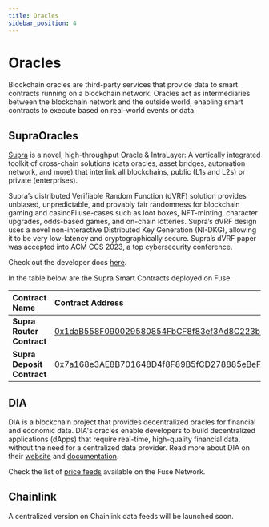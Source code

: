 ```yaml
---
title: Oracles
sidebar_position: 4
---
```


# Oracles

Blockchain oracles are third-party services that provide data to smart contracts running on a blockchain network. Oracles act as intermediaries between the blockchain network and the outside world, enabling smart contracts to execute based on real-world events or data.

## SupraOracles

[Supra](https://supra.com) is a novel, high-throughput Oracle & IntraLayer: A vertically integrated toolkit of cross-chain solutions (data oracles, asset bridges, automation network, and more) that interlink all blockchains, public (L1s and L2s) or private (enterprises).

Supra’s distributed Verifiable Random Function (dVRF) solution provides unbiased, unpredictable, and provably fair randomness for blockchain gaming and casinoFi use-cases such as loot boxes, NFT-minting, character upgrades, odds-based games, and on-chain lotteries. Supra’s dVRF design uses a novel non-interactive Distributed Key Generation (NI-DKG), allowing it to be very low-latency and cryptographically secure. Supra’s dVRF paper was accepted into ACM CCS 2023, a top cybersecurity conference.

Check out the developer docs [here](https://supra.com/docs/overview/).

In the table below are the Supra Smart Contracts deployed on Fuse.

| **Contract Name**       | Contract Address       | Version |
| :------------ | :----------------------------------------------------- |:----------|
| **Supra Router Contract**  | [0x1daB558F090029580854FbCF8f83ef3Ad8C223b5](https://explorer.fuse.io/address/0x1daB558F090029580854FbCF8f83ef3Ad8C223b5)    | V2 |
| **Supra Deposit Contract**    | [0x7a168e3AE8B701648D4f8F89B5fCD278885eBeFA](https://explorer.fuse.io/address/0x7a168e3AE8B701648D4f8F89B5fCD278885eBeFA) | V2 |


## DIA

DIA is a blockchain project that provides decentralized oracles for financial and economic data. DIA's oracles enable developers to build decentralized applications (dApps) that require real-time, high-quality financial data, without the need for a centralized data provider. Read more about DIA on their [website](https://www.diadata.org/) and [documentation](https://docs.diadata.org/).

Check the list of [price feeds](https://docs.diadata.org/documentation/oracle-documentation/deployed-contracts#fuse) available on the Fuse Network.

## Chainlink

A centralized version on Chainlink data feeds will be launched soon.
